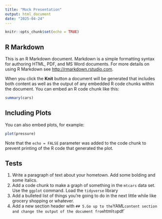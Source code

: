 ```yaml
---
title: "Mock Presentation"
output: html_document
date: "2025-04-24"
---
```


```r
knitr::opts_chunk$set(echo = TRUE)
```

## R Markdown

This is an R Markdown document. Markdown is a simple formatting syntax for authoring HTML, PDF, and MS Word documents. For more details on using R Markdown see <http://rmarkdown.rstudio.com>.

When you click the **Knit** button a document will be generated that includes both content as well as the output of any embedded R code chunks within the document. You can embed an R code chunk like this:

```r
summary(cars)
```

## Including Plots

You can also embed plots, for example:

```r
plot(pressure)
```

Note that the `echo = FALSE` parameter was added to the code chunk to prevent printing of the R code that generated the plot.

## Tests

1. Write a paragraph of text about your hometown. Add some bolding and some italics.
2. Add a code chunk to make a graph of something in the `mtcars` data set. Use the `ggplot` command. Load the `tidyverse` library
3. Add a bulleted list of things you're going to do in the next little while like grocery shopping or whatever.
4. Add a new section header with `##
5.Go up to the `YAML` content section and change the output of the document from `html` to `pdf` 

